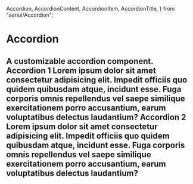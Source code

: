   Accordion,
  AccordionContent,
  AccordionItem,
  AccordionTitle,
} from "aeriui/Accordion";

# Accordion

A customizable accordion component.
<ComponentWrapper>
    <Accordion>
        <AccordionItem value="item-1">
        <AccordionTitle>Accordion 1</AccordionTitle>
        <AccordionContent>
            Lorem ipsum dolor sit amet consectetur adipisicing elit. Impedit
            officiis quo quidem quibusdam atque, incidunt esse. Fuga corporis
            omnis repellendus vel saepe similique exercitationem porro
            accusantium, earum voluptatibus delectus laudantium?
        </AccordionContent>
        </AccordionItem>
        <AccordionItem value="item-2">
        <AccordionTitle>Accordion 2</AccordionTitle>
        <AccordionContent>
            Lorem ipsum dolor sit amet consectetur adipisicing elit. Impedit
            officiis quo quidem quibusdam atque, incidunt esse. Fuga corporis
            omnis repellendus vel saepe similique exercitationem porro
            accusantium, earum voluptatibus delectus laudantium?
        </AccordionContent>
        </AccordionItem>
    </Accordion>
</ComponentWrapper>
---
<ComponentSourceCode component="accordion"  />